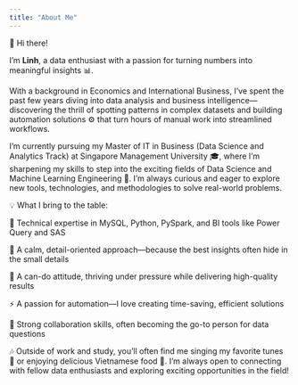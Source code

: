 ```yaml
---
title: "About Me"
---
```


👋 Hi there!

I’m **Linh**, a data enthusiast with a passion for turning numbers into meaningful insights 📊.

With a background in Economics and International Business, I’ve spent the past few years diving into data analysis and business intelligence—discovering the thrill of spotting patterns in complex datasets and building automation solutions ⚙️ that turn hours of manual work into streamlined workflows.

I’m currently pursuing my Master of IT in Business (Data Science and Analytics Track) at Singapore Management University 🎓, where I’m sharpening my skills to step into the exciting fields of Data Science and Machine Learning Engineering 🤖. I’m always curious and eager to explore new tools, technologies, and methodologies to solve real-world problems.

💡 What I bring to the table:

🐍 Technical expertise in MySQL, Python, PySpark, and BI tools like Power Query and SAS

🔎 A calm, detail-oriented approach—because the best insights often hide in the small details

💪 A can-do attitude, thriving under pressure while delivering high-quality results

⚡ A passion for automation—I love creating time-saving, efficient solutions

🤝 Strong collaboration skills, often becoming the go-to person for data questions

🎶 Outside of work and study, you’ll often find me singing my favorite tunes 🎤 or enjoying delicious Vietnamese food 🍜. I’m always open to connecting with fellow data enthusiasts and exploring exciting opportunities in the field!
